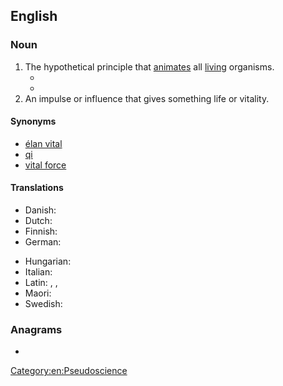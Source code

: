 {{also|lifeforce|life-force}}
==English==

===Noun===
{{wikipedia}}
{{en-noun|~}}

# The hypothetical principle that [[animate]]s all [[living]] organisms.
#* {{quote-book|1=en|year=1920|author={{w|Edward Carpenter}}|title={{w|Pagan and Christian Creeds}}|publisher=Harcourt, Brace and Co.|location=New York|page=61|passage=The human tribe partakes of the ''mana'' or '''life-force''' of the animal, and is strengthened[.]}}
#* {{quote-book|1=en|year=1926|author=Sir Arthur Conan Doyle|authorlink=Arthur Conan Doyle|title=The Land of Mist|url=http://gutenberg.net.au/ebooks06/0601351h.html|passage="Yes, I'm beating it!" he cried. "Ever since Felkin held his first consultation with Atkinson I have felt the '''life-force''' stealing back into me."}}
# An impulse or influence that gives something life or vitality.

====Synonyms====
* [[élan vital]]
* [[qi]]
* [[vital force]]

====Translations====
{{trans-top|principle that animates living organisms}}
* Danish: {{t|da|livskraft|c}}
* Dutch: {{t+|nl|levenskracht|f}}
* Finnish: {{t|fi|elämänvoima}}
* German: {{t+|de|Lebenskraft|f}}
{{trans-mid}}
* Hungarian: {{t+|hu|életerő}}
* Italian: {{t|it|archeo|m}}
* Latin: {{t|la|animo}}, {{t+|la|anima}}, {{t+|la|animus}}
* Maori: {{t|mi|mauri}}
* Swedish: {{t+|sv|livskraft}}
{{trans-bottom}}

===Anagrams===
* {{anagrams|en|a=ceeffilor|Roecliffe}}

[[Category:en:Pseudoscience]]